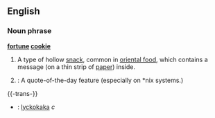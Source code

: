 ==English==

===Noun phrase===
'''[[fortune]] [[cookie]]'''

#A type of hollow [[snack]], common in [[oriental food]], which contains a message (on a thin strip of [[paper]]) inside.
#{{cattag|computing}}: A quote-of-the-day feature (especially on *nix systems.)

{{-trans-}}
*{{sv}}: [[lyckokaka]] ''c''

<!-- very funny. [[Category:Hollow things with messages inside]] -->